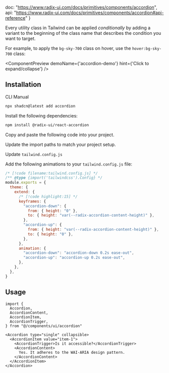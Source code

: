   doc: "https://www.radix-ui.com/docs/primitives/components/accordion",
  api: "https://www.radix-ui.com/docs/primitives/components/accordion#api-reference"
}


Every utility class in Tailwind can be applied _conditionally_ by adding a variant to the beginning of the class name that describes the condition you want to target.

For example, to apply the `bg-sky-700` class on hover, use the `hover:bg-sky-700` class:

<ComponentPreview demoName={'accordion-demo'} hint={'Click to expand/collapse'} />

## Installation

<Tabs defaultValue="cli">

<TabsList>
  <TabsTrigger value="cli">CLI</TabsTrigger>
  <TabsTrigger value="manual">Manual</TabsTrigger>
</TabsList>

<TabsContent value="cli">

```bash
npx shadcn@latest add accordion
```

</TabsContent>

<TabsContent value="manual">

<Steps>

<Step>Install the following dependencies:</Step>

```bash
npm install @radix-ui/react-accordion
```

<Step>Copy and paste the following code into your project.</Step>

<ComponentSource name="accordion" />

<Step>Update the import paths to match your project setup.</Step>

<Step>Update `tailwind.config.js`</Step>

Add the following animations to your `tailwind.config.js` file:

```js
/* [!code filename:tailwind.config.js] */
/** @type {import('tailwindcss').Config} */
module.exports = {
  theme: {
    extend: {
      /* [!code highlight:15] */
      keyframes: {
        "accordion-down": {
          from: { height: "0" },
          to: { height: "var(--radix-accordion-content-height)" },
        },
        "accordion-up": {
          from: { height: "var(--radix-accordion-content-height)" },
          to: { height: "0" },
        },
      },
      animation: {
        "accordion-down": "accordion-down 0.2s ease-out",
        "accordion-up": "accordion-up 0.2s ease-out",
      },
    },
  },
}
```

</Steps>
</TabsContent>
</Tabs>

## Usage

<CodeExampleStack>

```tsx
import {
  Accordion,
  AccordionContent,
  AccordionItem,
  AccordionTrigger,
} from "@/components/ui/accordion"
```
```tsx
<Accordion type="single" collapsible>
  <AccordionItem value="item-1">
    <AccordionTrigger>Is it accessible?</AccordionTrigger>
    <AccordionContent>
      Yes. It adheres to the WAI-ARIA design pattern.
    </AccordionContent>
  </AccordionItem>
</Accordion>
```
</CodeExampleStack>
